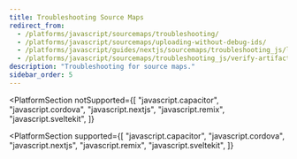 ```yaml
---
title: Troubleshooting Source Maps
redirect_from:
  - /platforms/javascript/sourcemaps/troubleshooting/
  - /platforms/javascript/sourcemaps/uploading-without-debug-ids/
  - /platforms/javascript/guides/nextjs/sourcemaps/troubleshooting_js/legacy-uploading-methods/
  - /platforms/javascript/sourcemaps/troubleshooting_js/verify-artifact-distribution-value-matches-value-configured-in-your-sdk/
description: "Troubleshooting for source maps."
sidebar_order: 5
---
```


<PlatformSection
  notSupported={[
    "javascript.capacitor",
    "javascript.cordova",
    "javascript.nextjs",
    "javascript.remix",
    "javascript.sveltekit",
  ]}
>
  <PlatformContent includePath="sourcemaps/troubleshooting" />
</PlatformSection>

<PlatformSection
  supported={[
    "javascript.capacitor",
    "javascript.cordova",
    "javascript.nextjs",
    "javascript.remix",
    "javascript.sveltekit",
  ]}
>
  <PlatformContent includePath="sourcemaps/legacy-troubleshooting" />
</PlatformSection>
